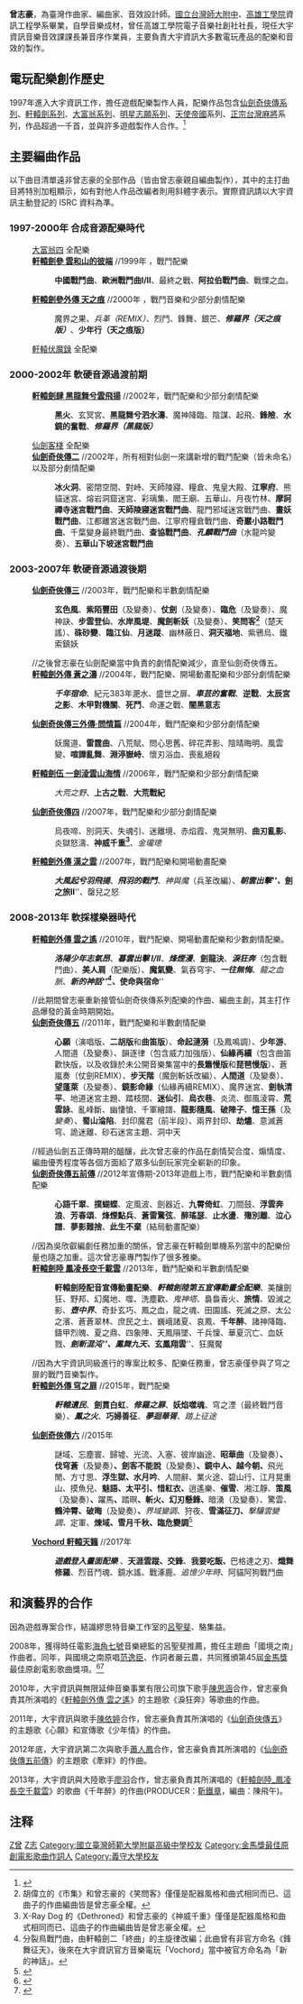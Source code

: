 {{Otheruses|曾志豪}}
{{Infobox_Person
| name = 曾志豪 
| english_names= Rizet Tsen
| foreign_names= {{Nihongo|曽志豪|ソ　シゴウ}}
|image= <!-- Use only free-licenced images which meet WP:NFCC -->Replace this image male.svg
|box_width= 
| Sex = 男
| residence= {{TWN}}[[臺北市|臺北市]]
|occupation= 編曲家、作曲家、音效設計師
|occupation= 大宇資訊音樂音效課課長
| period = 1997至今
|birth_place= {{TWN}}[[臺北市|臺北市]]
|nationality = {{ROC}}
}}

'''曾志豪'''{{bd||}}，為臺灣作曲家、編曲家、音效設計師。[[國立台灣師大附中|國立台灣師大附中]]、[[義守大學|高雄工學院]]資訊工程學系畢業，自學音樂成材，曾任高雄工學院電子音樂社創社社長，現任大宇資訊音樂音效課課長兼音序作業員，主要負責大宇資訊大多數電玩產品的配樂和音效的製作。

== 電玩配樂創作歷史 ==

1997年進入大宇資訊工作，擔任遊戲配樂製作人員，配樂作品包含[[仙劍奇俠傳系列|仙劍奇俠傳系列]]、[[軒轅劍系列|軒轅劍系列]]、[[大富翁系列|大富翁系列]]、[[明星志願|明星志願系列]]、[[天使帝國|天使帝國]]系列、[[正宗台灣麻將|正宗台灣麻將]]系列，作品超過一千首，並與許多遊戲製作人合作。<ref>{{cite web |url=http://www.midifan.com/modulearticle-detailview-2931.htm |title=仙劍系列音樂團隊主創，台灣知名遊戲音樂製作人曾志豪專訪 |accessdate=2012-12-02 |date=2012-12-02 |archive-date=2019-11-15 |archive-url=https://web.archive.org/web/20191115085837/https://www.midifan.com/modulearticle-detailview-2931.htm |dead-url=no }}</ref>

== 主要編曲作品 ==
以下曲目清單遠非曾志豪的全部作品（皆由曾志豪親自編曲製作），其中的主打曲目將特別加粗顯示，如有對他人作品改編者則用斜體字表示。實際資訊請以大宇資訊主動登記的 ISRC 資料為準。

=== 1997-2000年 合成音源配樂時代 ===
:[[大富翁四|大富翁四]] 全配樂
:'''[[軒轅劍參_雲和山的彼端|軒轅劍參 雲和山的彼端]]''' //1999年 ，戰鬥配樂
::'''中國戰鬥曲'''、'''歐洲戰鬥曲I/II'''、最終之戰、'''阿拉伯戰鬥曲'''、戰慄之血。
:'''[[軒轅劍參外傳_天之痕|軒轅劍參外傳 天之痕]]''' //2000年 ，戰鬥音樂和少部分劇情配樂
::魔界之果、''兵革（REMIX）''、烈鬥、鋒舞、銀芒、'''''修羅界（天之痕版）'''''、'''少年行（天之痕版）'''
:[[軒轅伏魔錄|軒轅伏魔錄]] 全配樂

=== 2000-2002年 軟硬音源過渡前期 ===
:'''[[軒轅劍肆_黑龍舞兮雲飛揚|軒轅劍肆 黑龍舞兮雲飛揚]]''' //2002年，戰鬥配樂和少部分劇情配樂
::'''黑火'''、玄冥宮、'''黑龍舞兮泗水濤'''、魔神降臨、陰謀、起飛、'''鋒險'''、'''水鏡的奮戰'''、'''''修羅界（黑龍版）'''''
:[[仙劍客棧|仙劍客棧]] 全配樂
:'''[[仙劍奇俠傳二|仙劍奇俠傳二]]''' //2002年，所有相對仙劍一來講新增的戰鬥配樂（皆未命名）以及部分劇情配樂
::'''冰火洞'''、密閉空間、對峙、天師陵寢、糧倉、鬼皇大殿、'''江寧府'''、熊貓迷宮、熔岩洞窟迷宮、彩璃集、閻王廟、五華山、月夜竹林、'''摩訶禪寺迷宮戰鬥曲'''、'''天師陵寢迷宮戰鬥曲'''、龍門邪域迷宮戰鬥曲、'''畫妖戰鬥曲'''、江都離宮迷宮戰鬥曲、江寧府糧倉戰鬥曲、'''奇巖小路戰鬥曲'''、千葉變身最終戰鬥曲、'''查協戰鬥曲'''、'''''孔麟戰鬥曲'''''（水龍吟變奏）、'''五華山下坡迷宮戰鬥曲'''

=== 2003-2007年 軟硬音源過渡後期 ===

:'''[[仙劍奇俠傳三|仙劍奇俠傳三]]''' //2003年，戰鬥配樂和半數劇情配樂
::'''玄色風'''、'''紫陌豐田'''（及變奏）、'''仗劍'''（及變奏）、'''臨危'''（及變奏）、魔神訣、'''步雲登仙'''、'''水岸風堤'''、'''魔劍斬妖'''（及變奏）、'''笑問客<ref>胡偉立的《市集》和曾志豪的《笑問客》僅僅是配器風格和曲式相同而已、這曲子的作曲編曲皆是曾志豪全權。</ref>'''（楚天謠）、'''硃砂變'''、'''臨江仙'''、'''月迷蹤'''、幽林蔽日、'''洞天福地'''、紫鴉烏、鐵索鎮妖
://之後曾志豪在仙劍配樂當中負責的劇情配樂減少，直至仙劍奇俠傳五。 {{Wayback|url=http:/// |date=20200717203812 }}
:'''[[軒轅劍外傳_蒼之濤|軒轅劍外傳 蒼之濤]]''' //2004年，戰鬥配樂、開場動畫配樂和少部分劇情配樂
::'''''千年宿命'''''、紀元383年淝水、盛世之扉、'''''車芸的奮戰'''''、'''逆戰'''、'''太辰宮之影'''、'''木甲對機關'''、'''死鬥'''、命運之戰、'''闇黑意志'''
:'''[[仙劍奇俠傳三外傳·問情篇|仙劍奇俠傳三外傳·問情篇]]''' //2004年，戰鬥配樂和少部分劇情配樂
::妖魔道、'''雷霆曲'''、八荒賦、問心思舊、碎花弄影、陰晴晦明、風雲變、'''喧譁亂舞'''、'''淵渟嶽峙'''、懷刃浴血、喪亂絕殺
:'''[[軒轅劍伍:一劍淩雲山海情|軒轅劍伍 一劍淩雲山海情]]''' //2006年，戰鬥配樂和少部分劇情配樂
::''大荒之野''、'''上古之戰'''、'''大荒戰紀'''
:'''[[仙劍奇俠傳四|仙劍奇俠傳四]]''' //2007年，戰鬥配樂和少部分劇情配樂
::烏夜啼、別洞天、失魂引、迷離境、赤焰霞、鬼哭無明、'''曲刃亂影'''、炎獄怒濤、'''神威千重<ref>X-Ray Dog 的《Dethroned》和曾志豪的《神威千重》僅僅是配器風格和曲式相同而已、這曲子的作曲編曲皆是曾志豪全權。</ref>'''、''金瓏璁''
:'''[[軒轅劍外傳_漢之雲|軒轅劍外傳 漢之雲]]''' //2007年，戰鬥配樂和開場動畫配樂
::'''''大風起兮羽飛揚'''''、'''''飛羽的戰鬥'''''、''神與魔''（兵革改編）、'''''朝雲出擊'''''、'''''劍之旅II'''''、罄兒之怒

=== 2008-2013年 軟採樣樂器時代 ===
:'''[[軒轅劍外傳_雲之遙|軒轅劍外傳 雲之遙]]''' //2010年，戰鬥配樂、開場動畫配樂和少數劇情配樂。
::'''''洛陽少年志氣昂'''''、'''''暮雲出擊 I/II'''''、'''''烽煙漫'''''、'''劍龍決'''、'''''淚狂奔'''''（包含戰鬥曲）、'''美人肩'''（配樂版）、'''魔氣變'''、氣吞穹宇、'''''一往無悔'''''、''龍之血脈''、'''''新的神話'''''<ref>分裂鳥戰鬥曲，由軒轅劍二「終曲」的主旋律改編；此曲曾有非官方命名《鋒舞征天》，後來在大宇資訊官方音樂電玩「Vochord」當中被官方命名為「新的神話」。</ref>、'''''使命與宿命'''''
://此期間曾志豪重新接管仙劍奇俠傳系列配樂的作曲、編曲主創，其主打作品爆發的黃金時期開始。 {{Wayback|url=http:/// |date=20200717203812 }}
:'''[[仙劍奇俠傳五|仙劍奇俠傳五]]''' //2011年，戰鬥配樂和半數劇情配樂
::'''心願'''（演唱版、'''二胡版'''和'''曲笛版'''）、'''命起漣漪'''（及鳳鳴調）、'''少年游'''、人間道（及變奏）、韻逐律（包含威力加強版）、'''仙緣再續'''（包含曲笛歡快版，以及收錄於未公開音樂集當中的'''長簫慢版'''和'''琵琶慢版'''）、蒼嵐奏（仗劍REMIX）、'''步天階'''（魔劍斬妖改編）、'''人間道'''（及變奏）、'''望蓬萊'''（及變奏）、'''鏡影命緣'''（仙緣再續REMIX）、魔界迷宮、'''劍執清平'''、地道迷宮主題、踏枝間、'''迷仙引'''、'''烏衣巷'''、炎流、御風淩霄、'''荒雲詠'''、亂峰斷、幽悽愴、千軍繪譜、'''龍影隨風'''、'''破陣子'''、'''憶王孫'''（及''變奏''）、'''蜀山淪陷'''、封印魔君（前半段）、兩界封印、'''劫燼'''、意滅蒼穹、詭迷離、砂石迷宮主題、洞中天
://經過仙劍五正傳時期的醞釀，此次曾志豪的作品在劇情契合度、煽情度、編曲優秀程度等各個方面給了眾多仙劍玩家完全嶄新的印象。 {{Wayback|url=http:/// |date=20200717203812 }}
:'''[[仙劍奇俠傳五前傳|仙劍奇俠傳五前傳]]''' //2012年宣傳期-2013年遊戲上市，戰鬥配樂和半數劇情配樂
::'''心語千翠'''、'''撲蝴蝶'''、定風波、劍器近、'''九霄倚虹'''、刀間鼓、'''浮雲奔浪'''、'''芳春頌'''、'''烽煙點兵'''、'''蒼雷驚弦'''、'''醉瑤瑟'''、'''止水盪'''、'''殤別離'''、'''泣心譜'''、'''夢影難捨'''、'''此生不棄'''（結局動畫配樂）
://因為吳欣叡編劇任務加重的關係，曾志豪在軒轅劍單機系列當中的配樂份量也隨之加重。這次曾志豪專門製作了很多雅樂。 {{Wayback|url=http:/// |date=20200717203812 }}
:'''[[軒轅劍陸_鳳凌長空千載雲|軒轅劍陸 鳳凌長空千載雲]]''' //2013年，戰鬥配樂和半數劇情配樂
::'''軒轅劍陸配音宣傳動畫配樂'''、'''''軒轅劍陸第五宣傳動畫全配樂'''''、美釀劍狂、野邦、幻魔地、噬、洗塵歡、''鬼神塔''、裊裊香火、'''旅情'''、毀滅之影、'''''壺中界'''''、奇卦玄巧、鳳之血，龍之魂、田園謠、死滅之原、太公之濱、蒼蒼翠林、庶民之土、巍峨諸夏、哀鳳、'''千年醉'''、諸神降臨、鑄甲烈魄、夏之鼎、四象陣、天鳳隕墜、千兵懍、華夏沉亡、血妖戮、'''''劍斬混沌'''''、'''鳳舞九天'''、'''''玄鳳翔雲'''''、狂魔饜
://因為大宇資訊同級進行的專案比較多、配樂任務重，曾志豪僅參與了穹之扉的戰鬥音樂製作。{{Dead link|date=2018年7月 |bot=InternetArchiveBot |fix-attempted=no }}
:'''[[軒轅劍外傳_穹之扉|軒轅劍外傳 穹之扉]]''' //2015年，戰鬥配樂
::'''''軒轅遺民'''''、'''劍貫白虹'''、'''''修羅之扉'''''、'''妖焰噬魂'''、穹之湮（最終戰鬥音樂）、'''''鳳之火'''''、'''巧婦善征'''、'''''夢迴華胥'''''、''踏上征途''  
:'''[[仙劍奇俠傳六|仙劍奇俠傳六]]''' //2015年
::謎域、忘塵寰、歸墟、光流、入塞、彼岸幽途、'''昭華曲'''（及變奏）'''、伐穹蒼'''（及變奏）'''、劍客不能說'''（及變奏）'''、鏡中人、越今朝、'''飛光閒、方寸思、'''浮生獄、水月吟'''、人間辭、業火途、碧山行、江月晃重山、摸魚兒、'''魅語、太平引、惜紅衣、'''逍遙樂、'''催雪'''、湘江靜、'''策風'''（及變奏）'''、'''躍馬'''、'''踏暝'''、斬火、幻刃懸鋒、'''暗湧（及變奏）、驚雲、'''鶴沖霄、破晦'''（及變奏）'''、'''''界域變調''、狩夜、'''雪滿征刀、'''''擊驤雲變調、''定軍、'''煉域、雪月千秋、臨危變調'''<ref>{{Cite web|url=http://isrc.ncl.edu.tw/music_view.aspx?item=22942|title=國際標準錄音錄影資料代碼 (International Standard Recording Code)|accessdate=|author=|date=|publisher=|archive-date=2020-11-15|archive-url=https://web.archive.org/web/20201115081906/http://isrc.ncl.edu.tw/music_view.aspx?item=22942|dead-url=no}}</ref>

:'''[[Vochord_軒轅天籟|Vochord 軒轅天籟]]''' //2017年
::'''''遊戲登入畫面配樂''''' 、'''天涯雲蹤、交鋒'''、'''我要吃飯、'''巴格達之刃、'''熾舞修羅'''、烈音鬥魂、鏡水謠、戰涿鹿、''追憶少年時''、阿貓阿狗戰鬥曲

== 和演藝界的合作 ==

因為遊戲專案合作，結識繆思特音樂工作室的[[呂聖斐|呂聖斐]]、駱集益。

2008年，獲得時任電影[[海角七號|海角七號]]音樂總監的呂聖斐推薦，擔任主題曲「國境之南」作曲者。同年，與國境之南原唱[[范逸臣|范逸臣]]、作詞者嚴云農，共同獲頒第45屆[[金馬獎|金馬獎]]最佳原創電影歌曲獎項。<ref> {{cite web |url=http://iservice.libertytimes.com.tw/liveNews/news.php?no=157046 |title=第45屆金馬獎入圍與得獎名單 |author=自由時報 |accessdate=2009-04-02 |date=2008-12-09 }}{{dead link|date=2018年3月 |bot=InternetArchiveBot |fix-attempted=yes }}</ref><ref>{{cite web |url=http://gnn.gamer.com.tw/3/33923.html |title=跨足《海角七號》大宇曾志豪榮獲金馬獎最佳原創電影歌曲獎 |accessdate=2009-04-02 |date=2008-12-09 |archive-date=2016-03-04 |archive-url=https://web.archive.org/web/20160304084931/http://gnn.gamer.com.tw/3/33923.html |dead-url=no }}</ref>

2010年，大宇資訊與無限延伸音樂事業有限公司旗下歌手[[陳思涵|陳思涵]]合作，曾志豪負責其所演唱的《[[軒轅劍外傳_雲之遙|軒轅劍外傳 雲之遙]]》的主題歌《淚狂奔》等歌曲的作曲。

2011年，大宇資訊與歌手[[陳依婷|陳依婷]]合作，曾志豪負責其所演唱的《[[仙劍奇俠傳五|仙劍奇俠傳五]]》的主題歌《心願》和宣傳歌《少年情》的作曲。

2012年底，大宇資訊第二次與歌手[[蕭人鳳|蕭人鳳]]合作，曾志豪負責其所演唱的《[[仙劍奇俠傳五前傳|仙劍奇俠傳五前傳]]》的主題歌《牽絆》的作曲。

2013年，大宇資訊與大陸歌手[[廖羽|廖羽]]合作，曾志豪負責其所演唱的《[[軒轅劍陸_鳳凌長空千載雲|軒轅劍陸_鳳凌長空千載雲]]》的歌曲《千年醉》的作曲(PRODUCER：[[靳鐵章|靳鐵章]]，編曲：陳飛午)。

== 注释 ==
{{reflist|2}}
{{金馬獎最佳原創電影歌曲}}

[[Category:台湾作曲家|Z曾]]
[[Category:曾姓|Z志]]
[[Category:國立臺灣師範大學附屬高級中學校友|Category:國立臺灣師範大學附屬高級中學校友]]
[[Category:金馬獎最佳原創電影歌曲作詞人|Category:金馬獎最佳原創電影歌曲作詞人]]
[[Category:義守大學校友|Category:義守大學校友]]